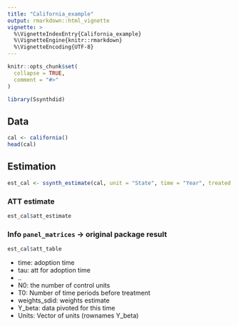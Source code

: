 ```yaml
---
title: "California_example"
output: rmarkdown::html_vignette
vignette: >
  %\VignetteIndexEntry{California_example}
  %\VignetteEngine{knitr::rmarkdown}
  %\VignetteEncoding{UTF-8}
---
```


```r
knitr::opts_chunk$set(
  collapse = TRUE,
  comment = "#>"
)
```

```r
library(Ssynthdid)
```

## Data

```r
cal <- california()
head(cal)
```
## Estimation

```r
est_cal <- ssynth_estimate(cal, unit = "State", time = "Year", treated = "treated", outcome = "PacksPerCapita")
```

### ATT estimate

```r
est_cal$att_estimate
```

### Info `panel_matrices` -> original package result

```r
est_cal$att_table
```

- time: adoption time
- tau: att for adoption time
- ..
- N0: the number of control units
- T0: Number of time periods before treatment
- weights_sdid: weights estimate
- Y_beta: data pivoted for this time
- Units: Vector of units (rownames Y_beta)


